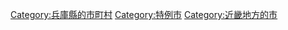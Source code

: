 {{Commons cat|Kakogawa, Hyogo}}
{{Catmore}}

{{DEFAULTSORT:Kakogawa-shi}}
[[Category:兵庫縣的市町村|Category:兵庫縣的市町村]]
[[Category:特例市|Category:特例市]]
[[Category:近畿地方的市|Category:近畿地方的市]]